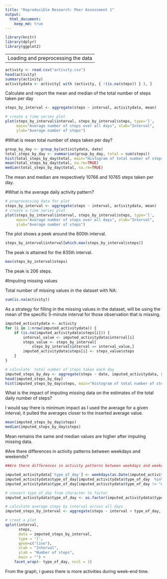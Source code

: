 ```yaml
---
title: "Reproducible Research: Peer Assessment 1"
output:
  html_document:
    keep_md: true
---
```


```r
library(knitr)
library(dplyr)
library(ggplot2)
```


---
Loading and preprocessing the data
---


```r
activity <- read.csv("activity.csv")
head(activity)
summary(activity)
activitydata <- activity[ with (activity, { !(is.na(steps)) } ), ]
```

Calculate and report the mean and median of the total number of steps taken per day
```r

steps_by_interval <- aggregate(steps ~ interval, activitydata, mean)

# create a time series plot 
plot(steps_by_interval$interval, steps_by_interval$steps, type='l', 
     main="Average number of steps over all days", xlab="Interval", 
     ylab="Average number of steps")
```

#What is mean total number of steps taken per day?


```r
group_by_day <- group_by(activitydata, date)
total_steps_by_day <- summarise(group_by_day, total = sum(steps))
hist(total_steps_by_day$total, main="Histogram of total number of steps per day", xlab="Total number of steps in a day")
mean(total_steps_by_day$total, na.rm=TRUE)
median(total_steps_by_day$total, na.rm=TRUE)
```
The mean and median are respectively 10766 and 10765 steps taken per day. 

#What is the average daily activity pattern?
```r
# preprocessing data for plot
steps_by_interval <- aggregate(steps ~ interval, activitydata, mean)
# create a time series plot 
plot(steps_by_interval$interval, steps_by_interval$steps, type='l', 
     main="Average number of steps over all days", xlab="Interval", 
     ylab="Average number of steps")
```

The plot shows a peek around the 800th interval.

```r
steps_by_interval$interval[which.max(steps_by_interval$steps)]
```

The peak is attained for the 835th interval.

```r
max(steps_by_interval$steps)
```

The peak is 206 steps.

#Imputing missing values

Total number of missing values in the dataset with NA:

```r
sum(is.na(activity))
```

As a strategy for filling in the missing values in the dataset, will be using the mean of the specific 5-minute interval for those observation that is missing.

```r
imputed_activitydata <- activity
for (i in 1:nrow(imputed_activitydata)) {
    if (is.na(imputed_activitydata$steps[i])) {
        interval_value <- imputed_activitydata$interval[i]
        steps_value <- steps_by_interval[
            steps_by_interval$interval == interval_value,]
        imputed_activitydata$steps[i] <- steps_value$steps
    }
}
```

```r
# calculate  total number of steps taken each day
imputed_steps_by_day <- aggregate(steps ~ date, imputed_activitydata, sum)
head(imputed_steps_by_day)
hist(imputed_steps_by_day$steps, main="Histogram of total number of steps per day (imputed)", xlab="Total number of steps in a day")

```
What is the impact of imputing missing data on the estimates of the total daily number of steps?

I would say there is minimum impact as  I used the average for a given interval, it pulled the averages closer to the inserted average value.


```r
mean(imputed_steps_by_day$steps)
median(imputed_steps_by_day$steps)
```

Mean remains the same and median values are higher after imputing missing data.


#Are there differences in activity patterns between weekdays and weekends?

```r

##Are there differences in activity patterns between weekdays and weekends?

imputed_activitydata['type_of_day'] <- weekdays(as.Date(imputed_activitydata$date))
imputed_activitydata$type_of_day[imputed_activitydata$type_of_day  %in% c('Saturday','Sunday') ] <- "weekend"
imputed_activitydata$type_of_day[imputed_activitydata$type_of_day != "weekend"] <- "weekday"

# convert type_of_day from character to factor
imputed_activitydata$type_of_day <- as.factor(imputed_activitydata$type_of_day)

# calculate average steps by interval across all days
imputed_steps_by_interval <- aggregate(steps ~ interval + type_of_day, imputed_activitydata, mean)

# creat a plot
qplot(interval, 
      steps, 
      data = imputed_steps_by_interval, 
      type = 'l', 
      geom=c("line"),
      xlab = "Interval", 
      ylab = "Number of steps", 
      main = "") +
    facet_wrap(~ type_of_day, ncol = 1)

```

From the graph, i guess there is more activities during week-end time.

